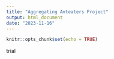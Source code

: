 ```yaml
---
title: "Aggregating Anteaters Project"
output: html_document
date: "2023-11-16"
---
```


```r
knitr::opts_chunk$set(echo = TRUE)
```

trial